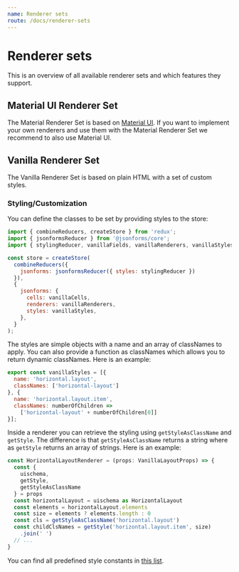 ```yaml
---
name: Renderer sets
route: /docs/renderer-sets
---
```



# Renderer sets

This is an overview of all available renderer sets and which features they support.

<RendererSetSchemaFeatureTable />

<RendererSetUISchemaFeatureTable />

## Material UI Renderer Set

The Material Renderer Set is based on [Material UI](https://material-ui-next.com). 
If you want to implement your own renderers and use them with the Material Renderer Set we recommend to also use Material UI.

## Vanilla Renderer Set
The Vanilla Renderer Set is based on plain HTML with a set of custom styles.

### Styling/Customization

You can define the classes to be set by providing styles to the store:

```javascript
import { combineReducers, createStore } from 'redux';
import { jsonformsReducer } from '@jsonforms/core';
import { stylingReducer, vanillaFields, vanillaRenderers, vanillaStyles } from '@jsonforms/vanilla-renderers';

const store = createStore(
  combineReducers({ 
    jsonforms: jsonformsReducer({ styles: stylingReducer }) 
  }),
  {
    jsonforms: {
      cells: vanillaCells,
      renderers: vanillaRenderers,
      styles: vanillaStyles,
    },
  }
);
```

The styles are simple objects with a name and an array of classNames to apply. 
You can also provide a function as classNames which allows you to return dynamic classNames.
Here is an example:

```javascript
export const vanillaStyles = [{
  name: 'horizontal.layout',
  classNames: ['horizontal-layout']
}, {
  name: 'horizontal.layout.item',
  classNames: numberOfChildren => 
    ['horizontal-layout' + numberOfChildren[0]]
}];
```

Inside a renderer you can retrieve the styling using `getStyleAsClassName` and `getStyle`. 
The difference is that `getStyleAsClassName` returns a string where as `getStyle` returns an array of strings.
Here is an example:

```javascript
const HorizontalLayoutRenderer = (props: VanillaLayoutProps) => {
  const { 
    uischema, 
    getStyle, 
    getStyleAsClassName 
  } = props
  const horizontalLayout = uischema as HorizontalLayout
  const elements = horizontalLayout.elements
  const size = elements ? elements.length : 0
  const cls = getStyleAsClassName('horizontal.layout')
  const childClsNames = getStyle('horizontal.layout.item', size)
    .join(' ')
  // ...
}
```

You can find all predefined style constants in [this list](https://github.com/eclipsesource/jsonforms/blob/master/packages/vanilla/Styles.md).

